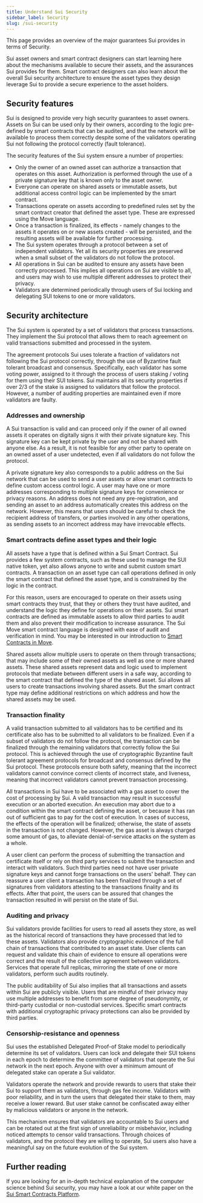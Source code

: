 ```yaml
---
title: Understand Sui Security
sidebar_label: Security
slug: /sui-security
---
```


This page provides an overview of the major guarantees Sui provides in terms of Security.

Sui asset owners and smart contract designers can start learning here about the mechanisms available to secure their assets, and the assurances Sui provides for them. Smart contract designers can also learn about the overall Sui security architecture to ensure the asset types they design leverage Sui to provide a secure experience to the asset holders.

## Security features

Sui is designed to provide very high security guarantees to asset owners. Assets on Sui can be used only by their owners, according to the logic pre-defined by smart contracts that can be audited, and that the network will be available to process them correctly despite some of the validators operating Sui not following the protocol correctly (fault tolerance).

The security features of the Sui system ensure a number of properties:

- Only the owner of an owned asset can authorize a transaction that operates on this asset. Authorization is performed through the use of a private signature key that is known only to the asset owner.
- Everyone can operate on shared assets or immutable assets, but additional access control logic can be implemented by the smart contract.
- Transactions operate on assets according to predefined rules set by the smart contract creator that defined the asset type. These are expressed using the Move language.
- Once a transaction is finalized, its effects - namely changes to the assets it operates on or new assets created - will be persisted, and the resulting assets will be available for further processing.
- The Sui system operates through a protocol between a set of independent validators. Yet all its security properties are preserved when a small subset of the validators do not follow the protocol.
- All operations in Sui can be audited to ensure any assets have been correctly processed. This implies all operations on Sui are visible to all, and users may wish to use multiple different addresses to protect their privacy.
- Validators are determined periodically through users of Sui locking and delegating SUI tokens to one or more validators.

## Security architecture

The Sui system is operated by a set of validators that process transactions. They implement the Sui protocol that allows them to reach agreement on valid transactions submitted and processed in the system.

The agreement protocols Sui uses tolerate a fraction of validators not following the Sui protocol correctly, through the use of Byzantine fault tolerant broadcast and consensus. Specifically, each validator has some voting power, assigned to it through the process of users staking / voting for them using their SUI tokens. Sui maintains all its security properties if over 2/3 of the stake is assigned to validators that follow the protocol. However, a number of auditing properties are maintained even if more validators are faulty.

### Addresses and ownership

A Sui transaction is valid and can proceed only if the owner of all owned assets it operates on digitally signs it with their private signature key. This signature key can be kept private by the user and not be shared with anyone else. As a result, it is not feasible for any other party to operate on an owned asset of a user undetected, even if all validators do not follow the protocol.

A private signature key also corresponds to a public address on the Sui network that can be used to send a user assets or allow smart contracts to define custom access control logic. A user may have one or more addresses corresponding to multiple signature keys for convenience or privacy reasons. An address does not need any pre-registration, and sending an asset to an address automatically creates this address on the network. However, this means that users should be careful to check the recipient address of transfers, or parties involved in any other operations, as sending assets to an incorrect address may have irrevocable effects.

### Smart contracts define asset types and their logic

All assets have a type that is defined within a Sui Smart Contract. Sui provides a few system contracts, such as these used to manage the SUI native token, yet also allows anyone to write and submit custom smart contracts. A transaction on an asset type can call operations defined in only the smart contract that defined the asset type, and is constrained by the logic in the contract.

For this reason, users are encouraged to operate on their assets using smart contracts they trust, that they or others they trust have audited, and understand the logic they define for operations on their assets. Sui smart contracts are defined as immutable assets to allow third parties to audit them and also prevent their modification to increase assurance.
The Sui Move smart contract language is designed with ease of audit and verification in mind. You may be interested in our introduction to [Smart Contracts in Move](../../build/create-smart-contracts/smart-contracts.mdx).

Shared assets allow multiple users to operate on them through transactions; that may include some of their owned assets as well as one or more shared assets. These shared assets represent data and logic used to implement protocols that mediate between different users in a safe way, according to the smart contract that defined the type of the shared asset. Sui allows all users to create transactions involving shared assets. But the smart contract type may define additional restrictions on which address and how the shared assets may be used.

### Transaction finality

A valid transaction submitted to all validators has to be certified and its certificate also has to be submitted to all validators to be finalized. Even if a subset of validators do not follow the protocol, the transaction can be finalized through the remaining validators that correctly follow the Sui protocol. This is achieved through the use of cryptographic Byzantine fault tolerant agreement protocols for broadcast and consensus defined by the Sui protocol. These protocols ensure both safety, meaning that the incorrect validators cannot convince correct clients of incorrect state, and liveness, meaning that incorrect validators cannot prevent transaction processing.

All transactions in Sui have to be associated with a gas asset to cover the cost of processing by Sui. A valid transaction may result in successful execution or an aborted execution. An execution may abort due to a condition within the smart contract defining the asset, or because it has ran out of sufficient gas to pay for the cost of execution. In cases of success, the effects of the operation will be finalized; otherwise, the state of assets in the transaction is not changed. However, the gas asset is always charged some amount of gas, to alleviate denial-of-service attacks on the system as a whole.

A user client can perform the process of submitting the transaction and certificate itself or rely on third party services to submit the transaction and interact with validators. Such third parties need not have user private signature keys and cannot forge transactions on the users' behalf. They can reassure a user client a transaction has been finalized through a set of signatures from validators attesting to the transactions finality and its effects. After that point, the users can be assured that changes the transaction resulted in will persist on the state of Sui.

### Auditing and privacy

Sui validators provide facilities for users to read all assets they store, as well as the historical record of transactions they have processed that led to these assets. Validators also provide cryptographic evidence of the full chain of transactions that contributed to an asset state. User clients can request and validate this chain of evidence to ensure all operations were correct and the result of the collective agreement between validators. Services that operate full replicas, mirroring the state of one or more validators, perform such audits routinely.

The public auditability of Sui also implies that all transactions and assets within Sui are publicly visible. Users that are mindful of their privacy may use multiple addresses to benefit from some degree of pseudonymity, or third-party custodial or non-custodial services. Specific smart contracts with additional cryptographic privacy protections can also be provided by third parties.

### Censorship-resistance and openness

Sui uses the established Delegated Proof-of Stake model to periodically determine its set of validators. Users can lock and delegate their SUI tokens in each epoch to determine the committee of validators that operate the Sui network in the next epoch. Anyone with over a minimum amount of delegated stake can operate a Sui validator.

Validators operate the network and provide rewards to users that stake their Sui to support them as validators, through gas fee income. Validators with poor reliability, and in turn the users that delegated their stake to them, may receive a lower reward. But user stake cannot be confiscated away either by malicious validators or anyone in the network.

This mechanism ensures that validators are accountable to Sui users and can be rotated out at the first sign of unreliability or misbehavior, including noticed attempts to censor valid transactions. Through choices of validators, and the protocol they are willing to operate, Sui users also have a meaningful say on the future evolution of the Sui system.

## Further reading

If you are looking for an in-depth technical explanation of the computer science behind Sui security, you may have a look at our white paper on the [Sui Smart Contracts Platform](/doc/sui.pdf).
